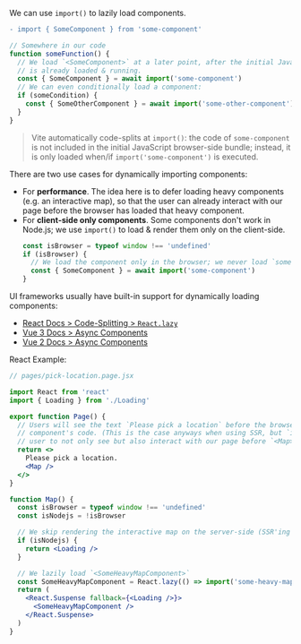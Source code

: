 We can use `import()` to lazily load components.

```diff
- import { SomeComponent } from 'some-component'
```
```js
// Somewhere in our code
function someFunction() {
  // We load `<SomeComponent>` at a later point, after the initial JavaScript
  // is already loaded & running.
  const { SomeComponent } = await import('some-component')
  // We can even conditionally load a component:
  if (someCondition) {
    const { SomeOtherComponent } = await import('some-other-component')
  }
}
```

> Vite automatically code-splits at `import()`:
> the code of `some-component` is not included in the initial JavaScript browser-side bundle;
> instead, it is only loaded when/if `import('some-component')` is executed.

There are two use cases for dynamically importing components:
 - For **performance**. The idea here is to defer loading heavy components (e.g. an interactive map), so that the user can already interact with our page before the browser has loaded that heavy component.
 - For **client-side only components**. Some components don't work in Node.js; we use `import()` to load & render them only on the client-side.
   ```js
   const isBrowser = typeof window !== 'undefined'
   if (isBrowser) {
     // We load the component only in the browser; we never load `some-component` in Node.js.
     const { SomeComponent } = await import('some-component')
   }
   ```

UI frameworks usually have built-in support for dynamically loading components:
 - [React Docs > Code-Splitting > `React.lazy`](https://reactjs.org/docs/code-splitting.html#reactlazy)
 - [Vue 3 Docs > Async Components](https://v3.vuejs.org/guide/component-dynamic-async.html#async-components)
 - [Vue 2 Docs > Async Components](https://vuejs.org/v2/guide/components-dynamic-async.html)


React Example:

```jsx
// pages/pick-location.page.jsx

import React from 'react'
import { Loading } from './Loading'

export function Page() {
  // Users will see the text `Please pick a location` before the browser loads the `<Map>`
  // component's code. (This is the case anyways when using SSR, but `import()` allows the
  // user to not only see but also interact with our page before `<Map>` is loaded.)
  return <>
    Please pick a location.
    <Map />
  </>
}

function Map() {
  const isBrowser = typeof window !== 'undefined'
  const isNodejs = !isBrowser

  // We skip rendering the interactive map on the server-side (SSR'ing a map is mostly useless).
  if (isNodejs) {
    return <Loading />
  }

  // We lazily load `<SomeHeavyMapComponent>`
  const SomeHeavyMapComponent = React.lazy(() => import('some-heavy-map-component'))
  return (
    <React.Suspense fallback={<Loading />}>
      <SomeHeavyMapComponent />
    </React.Suspense>
  )
}
```
